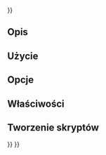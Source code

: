 <languages/>
{{UnfinishedDocu{{#translation:}}}}

{{Docnav/pl
|[[CAM_DressupTag/pl|Ulepszenie - znacznik]]
|[[CAM_Fixture/pl|Uchwyt]]
|[[CAM_Workbench/pl|środowisko pracy CAM]]
|IconL=CAM_DressupTag.svg
|IconR=CAM_Fixture.svg
|IconC=Workbench_CAM.svg
}}

{{GuiCommand/pl
|Name=CAM DressupZCorrect
|Name/pl=CAM: Ulepszenie - korekta głębokości Z
|MenuLocation=CAM → Operacje wykańczające dla ścieżki → Korekta głębokości Z
|Workbenches=[[CAM_Workbench/pl|CAM]]
}}

<span id="Description"></span>
==Opis==

<span id="Usage"></span>
==Użycie==

<span id="Options"></span>
==Opcje==

<span id="Properties"></span>
==Właściwości==

<span id="Scripting"></span>
==Tworzenie skryptów==


{{Docnav/pl
|[[CAM_DressupTag/pl|Ulepszenie - znacznik]]
|[[CAM_Fixture/pl|Uchwyt]]
|[[CAM_Workbench/pl|środowisko pracy CAM]]
|IconL=CAM_DressupTag.svg
|IconR=CAM_Fixture.svg
|IconC=Workbench_CAM.svg
}}

{{CAM_Tools_navi{{#translation:}}}}
{{Userdocnavi{{#translation:}}}}